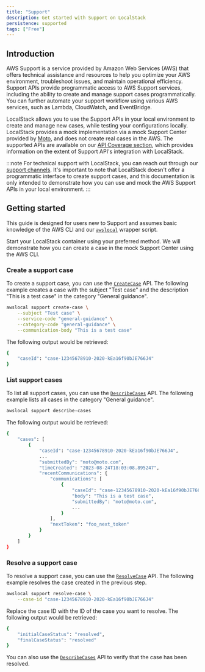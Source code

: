 ```yaml
---
title: "Support"
description: Get started with Support on LocalStack
persistence: supported
tags: ["Free"]
---
```


## Introduction

AWS Support is a service provided by Amazon Web Services (AWS) that offers technical assistance and resources to help you optimize your AWS environment, troubleshoot issues, and maintain operational efficiency.
Support APIs provide programmatic access to AWS Support services, including the ability to create and manage support cases programmatically.
You can further automate your support workflow using various AWS services, such as Lambda, CloudWatch, and EventBridge.

LocalStack allows you to use the Support APIs in your local environment to create and manage new cases, while testing your configurations locally.
LocalStack provides a mock implementation via a mock Support Center provided by [Moto](https://docs.getmoto.org/en/latest/docs/services/support.html), and does not create real cases in the AWS.
The supported APIs are available on our [API Coverage section](#api-coverage), which provides information on the extent of Support API's integration with LocalStack.

:::note
For technical support with LocalStack, you can reach out through our [support channels](/aws/getting-started/help-support).
It's important to note that LocalStack doesn't offer a programmatic interface to create support cases, and this documentation is only intended to demonstrate how you can use and mock the AWS Support APIs in your local environment.
:::

## Getting started

This guide is designed for users new to Support and assumes basic knowledge of the AWS CLI and our [`awslocal`](https://github.com/localstack/awscli-local) wrapper script.

Start your LocalStack container using your preferred method.
We will demonstrate how you can create a case in the mock Support Center using the AWS CLI.

### Create a support case

To create a support case, you can use the [`CreateCase`](https://docs.aws.amazon.com/goto/WebAPI/support-2013-04-15/CreateCase) API.
The following example creates a case with the subject "Test case" and the description "This is a test case" in the category "General guidance".

```bash
awslocal support create-case \
    --subject "Test case" \
    --service-code "general-guidance" \
    --category-code "general-guidance" \
    --communication-body "This is a test case"
```

The following output would be retrieved:

```bash
{
    "caseId": "case-12345678910-2020-kEa16f90bJE766J4"
}
```

### List support cases

To list all support cases, you can use the [`DescribeCases`](https://docs.aws.amazon.com/awssupport/latest/APIReference/API_DescribeCases.html) API.
The following example lists all cases in the category "General guidance".

```bash
awslocal support describe-cases
```

The following output would be retrieved:

```bash
{
    "cases": [
        {
            "caseId": "case-12345678910-2020-kEa16f90bJE766J4",
            ...
            "submittedBy": "moto@moto.com",
            "timeCreated": "2023-08-24T18:03:08.895247",
            "recentCommunications": {
                "communications": [
                    {
                        "caseId": "case-12345678910-2020-kEa16f90bJE766J4",
                        "body": "This is a test case",
                        "submittedBy": "moto@moto.com",
                        ...
                    }
                ],
                "nextToken": "foo_next_token"
            }
        }
    ]
}
```

### Resolve a support case

To resolve a support case, you can use the [`ResolveCase`](https://docs.aws.amazon.com/goto/WebAPI/support-2013-04-15/ResolveCase) API.
The following example resolves the case created in the previous step.

```bash
awslocal support resolve-case \
    --case-id "case-12345678910-2020-kEa16f90bJE766J4"
```

Replace the case ID with the ID of the case you want to resolve.
The following output would be retrieved:

```bash
{
    "initialCaseStatus": "resolved",
    "finalCaseStatus": "resolved"
}
```

You can also use the [`DescribeCases`](https://docs.aws.amazon.com/awssupport/latest/APIReference/API_DescribeCases.html) API to verify that the case has been resolved.

